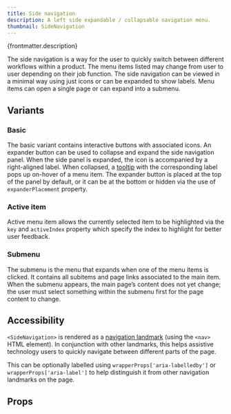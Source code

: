 ```yaml
---
title: Side navigation
description: A left side expandable / collapsable navigation menu.
thumbnail: SideNavigation
---
```


<p>{frontmatter.description}</p>

<LiveExample src='SideNavigation.main.jsx'>
  <AllExamples.SideNavigationMainExample client:load />
</LiveExample>

The side navigation is a way for the user to quickly switch between different workflows within a product. The menu items listed may change from user to user depending on their job function. The side navigation can be viewed in a minimal way using just icons or can be expanded to show labels. Menu items can open a single page or can expand into a submenu.

## Variants

### Basic

The basic variant contains interactive buttons with associated icons. An expander button can be used to collapse and expand the side navigation panel. When the side panel is expanded, the icon is accompanied by a right-aligned label. When collapsed, a [tooltip](tooltip) with the corresponding label pops up on-hover of a menu item. The expander button is placed at the top of the panel by default, or it can be at the bottom or hidden via the use of `expanderPlacement` property.

<LiveExample src='SideNavigation.basic.jsx'>
  <AllExamples.SideNavigationBasicExample client:load />
</LiveExample>

### Active item

Active menu item allows the currently selected item to be highlighted via the `key` and `activeIndex` property which specify the index to highlight for better user feedback.

<LiveExample src='SideNavigation.activeitem.jsx'>
  <AllExamples.SideNavigationActiveItemExample client:load />
</LiveExample>

### Submenu

The submenu is the menu that expands when one of the menu items is clicked. It contains all subitems and page links associated to the main item. When the submenu appears, the main page’s content does not yet change; the user must select something within the submenu first for the page content to change.

<LiveExample src='SideNavigation.submenu.jsx'>
  <AllExamples.SideNavigationSubmenuExample client:load />
</LiveExample>

## Accessibility

`<SideNavigation>` is rendered as a [navigation landmark](https://www.w3.org/WAI/ARIA/apg/patterns/landmarks/examples/navigation.html) (using the `<nav>` HTML element). In conjunction with other landmarks, this helps assistive technology users to quickly navigate between different parts of the page.

This can be optionally labelled using `wrapperProps['aria-labelledby']` or `wrapperProps['aria-label']` to help distinguish it from other navigation landmarks on the page.

## Props

<PropsTable path='@itwin/itwinui-react/esm/core/SideNavigation/SideNavigation.d.ts' />
